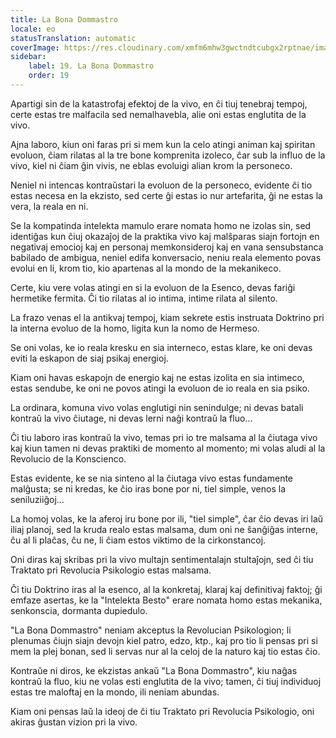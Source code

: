 ```yaml
---
title: La Bona Dommastro
locale: eo
statusTranslation: automatic
coverImage: https://res.cloudinary.com/xmfm6mhw3gwctndtcubgx2rptnae/image/upload/v1740468922/small_cover_tratado_de_psicologia_revolucionaria_a4c0dca4e0.webp
sidebar:
    label: 19. La Bona Dommastro
    order: 19
---
```

Apartigi sin de la katastrofaj efektoj de la vivo, en ĉi tiuj tenebraj tempoj, certe estas tre malfacila sed nemalhavebla, alie oni estas englutita de la vivo.

Ajna laboro, kiun oni faras pri si mem kun la celo atingi animan kaj spiritan evoluon, ĉiam rilatas al la tre bone komprenita izoleco, ĉar sub la influo de la vivo, kiel ni ĉiam ĝin vivis, ne eblas evoluigi alian krom la personeco.

Neniel ni intencas kontraŭstari la evoluon de la personeco, evidente ĉi tio estas necesa en la ekzisto, sed certe ĝi estas io nur artefarita, ĝi ne estas la vera, la reala en ni.

Se la kompatinda intelekta mamulo erare nomata homo ne izolas sin, sed identiĝas kun ĉiuj okazaĵoj de la praktika vivo kaj malŝparas siajn fortojn en negativaj emocioj kaj en personaj memkonsideroj kaj en vana sensubstanca babilado de ambigua, neniel edifa konversacio, neniu reala elemento povas evolui en li, krom tio, kio apartenas al la mondo de la mekanikeco.

Certe, kiu vere volas atingi en si la evoluon de la Esenco, devas fariĝi hermetike fermita. Ĉi tio rilatas al io intima, intime rilata al silento.

La frazo venas el la antikvaj tempoj, kiam sekrete estis instruata Doktrino pri la interna evoluo de la homo, ligita kun la nomo de Hermeso.

Se oni volas, ke io reala kresku en sia interneco, estas klare, ke oni devas eviti la eskapon de siaj psikaj energioj.

Kiam oni havas eskapojn de energio kaj ne estas izolita en sia intimeco, estas sendube, ke oni ne povos atingi la evoluon de io reala en sia psiko.

La ordinara, komuna vivo volas englutigi nin senindulge; ni devas batali kontraŭ la vivo ĉiutage, ni devas lerni naĝi kontraŭ la fluo...

Ĉi tiu laboro iras kontraŭ la vivo, temas pri io tre malsama al la ĉiutaga vivo kaj kiun tamen ni devas praktiki de momento al momento; mi volas aludi al la Revolucio de la Konscienco.

Estas evidente, ke se nia sinteno al la ĉiutaga vivo estas fundamente malĝusta; se ni kredas, ke ĉio iras bone por ni, tiel simple, venos la seniluziiĝoj...

La homoj volas, ke la aferoj iru bone por ili, "tiel simple", ĉar ĉio devas iri laŭ iliaj planoj, sed la kruda realo estas malsama, dum oni ne ŝanĝiĝas interne, ĉu al li plaĉas, ĉu ne, li ĉiam estos viktimo de la cirkonstancoj.

Oni diras kaj skribas pri la vivo multajn sentimentalajn stultaĵojn, sed ĉi tiu Traktato pri Revolucia Psikologio estas malsama.

Ĉi tiu Doktrino iras al la esenco, al la konkretaj, klaraj kaj definitivaj faktoj; ĝi emfaze asertas, ke la "Intelekta Besto" erare nomata homo estas mekanika, senkonscia, dormanta dupiedulo.

"La Bona Dommastro" neniam akceptus la Revolucian Psikologion; li plenumas ĉiujn siajn devojn kiel patro, edzo, ktp., kaj pro tio li pensas pri si mem la plej bonan, sed li servas nur al la celoj de la naturo kaj tio estas ĉio.

Kontraŭe ni diros, ke ekzistas ankaŭ "La Bona Dommastro", kiu naĝas kontraŭ la fluo, kiu ne volas esti englutita de la vivo; tamen, ĉi tiuj individuoj estas tre maloftaj en la mondo, ili neniam abundas.

Kiam oni pensas laŭ la ideoj de ĉi tiu Traktato pri Revolucia Psikologio, oni akiras ĝustan vizion pri la vivo.

